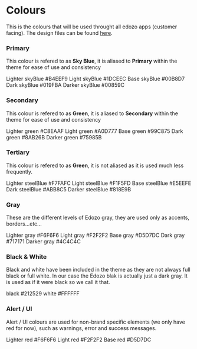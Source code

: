 
<Meta title="Theme|Colour" />

# Colours

This is the colours that will be used throught all edozo apps (customer facing). The design files can be found [here](https://www.figma.com/file/OpCqZzeuBbb8NBshcsBRpc/Edozo-maps-DS?node-id=155%3A1235).

### Primary

This colour is refered to as **Sky Blue**, it is aliased to **Primary** within the theme for ease of use and consistency

<Story name="Primary">
  <DisplayBoxWrapper>
    <DisplayBox bg="skyBlueLighter">
      <DisplayBoxSubTitle>Lighter</DisplayBoxSubTitle>
      <DisplayBoxTitle>skyBlue</DisplayBoxTitle>
      <DisplayBoxBody>#B4EEF9</DisplayBoxBody>
    </DisplayBox>
    <DisplayBox bg="skyBlueLight">
      <DisplayBoxSubTitle>Light</DisplayBoxSubTitle>
      <DisplayBoxTitle>skyBlue</DisplayBoxTitle>
      <DisplayBoxBody>#1DCEEC</DisplayBoxBody>
    </DisplayBox>
    <DisplayBox bg="skyBlue">
      <DisplayBoxSubTitle>Base</DisplayBoxSubTitle>
      <DisplayBoxTitle>skyBlue</DisplayBoxTitle>
      <DisplayBoxBody>#00B8D7</DisplayBoxBody>
    </DisplayBox>
    <DisplayBox bg="skyBlueDark">
      <DisplayBoxSubTitle>Dark</DisplayBoxSubTitle>
      <DisplayBoxTitle>skyBlue</DisplayBoxTitle>
      <DisplayBoxBody>#019FBA</DisplayBoxBody>
    </DisplayBox>
    <DisplayBox bg="skyBlueDarker">
      <DisplayBoxSubTitle>Darker</DisplayBoxSubTitle>
      <DisplayBoxTitle>skyBlue</DisplayBoxTitle>
      <DisplayBoxBody>#00859C</DisplayBoxBody>
    </DisplayBox>
  </DisplayBoxWrapper>
</Story>

### Secondary

This colour is refered to as **Green**, it is aliased to **Secondary** within the theme for ease of use and consistency

<Story name="Secondary">
  <DisplayBoxWrapper>
    <DisplayBox bg="greenLighter">
      <DisplayBoxSubTitle>Lighter</DisplayBoxSubTitle>
      <DisplayBoxTitle>green</DisplayBoxTitle>
      <DisplayBoxBody>#C8EAAF</DisplayBoxBody>
    </DisplayBox>
    <DisplayBox bg="greenLight">
      <DisplayBoxSubTitle>Light</DisplayBoxSubTitle>
      <DisplayBoxTitle>green</DisplayBoxTitle>
      <DisplayBoxBody>#A0D777</DisplayBoxBody>
    </DisplayBox>
    <DisplayBox bg="green">
      <DisplayBoxSubTitle>Base</DisplayBoxSubTitle>
      <DisplayBoxTitle>green</DisplayBoxTitle>
      <DisplayBoxBody>#99C875</DisplayBoxBody>
    </DisplayBox>
    <DisplayBox bg="greenDark">
      <DisplayBoxSubTitle>Dark</DisplayBoxSubTitle>
      <DisplayBoxTitle>green</DisplayBoxTitle>
      <DisplayBoxBody>#8AB26B</DisplayBoxBody>
    </DisplayBox>
    <DisplayBox bg="greenDarker">
      <DisplayBoxSubTitle>Darker</DisplayBoxSubTitle>
      <DisplayBoxTitle>green</DisplayBoxTitle>
      <DisplayBoxBody>#75985B</DisplayBoxBody>
    </DisplayBox>
  </DisplayBoxWrapper>
</Story>

### Tertiary

This colour is refered to as **Green**, it is not aliased as it is used much less frequently.

<Story name="Tertiary">
  <DisplayBoxWrapper>
    <DisplayBox bg="steelBlueLighter">
      <DisplayBoxSubTitle>Lighter</DisplayBoxSubTitle>
      <DisplayBoxTitle>steelBlue</DisplayBoxTitle>
      <DisplayBoxBody>#F7FAFC</DisplayBoxBody>
    </DisplayBox>
    <DisplayBox bg="steelBlueLight">
      <DisplayBoxSubTitle>Light</DisplayBoxSubTitle>
      <DisplayBoxTitle>steelBlue</DisplayBoxTitle>
      <DisplayBoxBody>#F1F5FD</DisplayBoxBody>
    </DisplayBox>
    <DisplayBox bg="steelBlue">
      <DisplayBoxSubTitle>Base</DisplayBoxSubTitle>
      <DisplayBoxTitle>steelBlue</DisplayBoxTitle>
      <DisplayBoxBody>#E5EEFE</DisplayBoxBody>
    </DisplayBox>
    <DisplayBox bg="steelBlueDark">
      <DisplayBoxSubTitle>Dark</DisplayBoxSubTitle>
      <DisplayBoxTitle>steelBlue</DisplayBoxTitle>
      <DisplayBoxBody>#ABB8C5</DisplayBoxBody>
    </DisplayBox>
    <DisplayBox bg="steelBlueDarker">
      <DisplayBoxSubTitle>Darker</DisplayBoxSubTitle>
      <DisplayBoxTitle>steelBlue</DisplayBoxTitle>
      <DisplayBoxBody>#818E9B</DisplayBoxBody>
    </DisplayBox>
  </DisplayBoxWrapper>
</Story>

### Gray

These are the different levels of Edozo gray, they are used only as accents, borders...etc...

<Story name="Gray">
  <DisplayBoxWrapper>
    <DisplayBox bg="grayLighter">
      <DisplayBoxSubTitle>Lighter</DisplayBoxSubTitle>
      <DisplayBoxTitle>gray</DisplayBoxTitle>
      <DisplayBoxBody>#F6F6F6</DisplayBoxBody>
    </DisplayBox>
    <DisplayBox bg="grayLight">
      <DisplayBoxSubTitle>Light</DisplayBoxSubTitle>
      <DisplayBoxTitle>gray</DisplayBoxTitle>
      <DisplayBoxBody>#F2F2F2</DisplayBoxBody>
    </DisplayBox>
    <DisplayBox bg="gray">
      <DisplayBoxSubTitle>Base</DisplayBoxSubTitle>
      <DisplayBoxTitle>gray</DisplayBoxTitle>
      <DisplayBoxBody>#D5D7DC</DisplayBoxBody>
    </DisplayBox>
    <DisplayBox bg="grayDark">
      <DisplayBoxSubTitle>Dark</DisplayBoxSubTitle>
      <DisplayBoxTitle>gray</DisplayBoxTitle>
      <DisplayBoxBody>#717171</DisplayBoxBody>
    </DisplayBox>
    <DisplayBox bg="grayDarker">
      <DisplayBoxSubTitle>Darker</DisplayBoxSubTitle>
      <DisplayBoxTitle>gray</DisplayBoxTitle>
      <DisplayBoxBody>#4C4C4C</DisplayBoxBody>
    </DisplayBox>
  </DisplayBoxWrapper>
</Story>

### Black & White

Black and white have been included in the theme as they are not always full black or full white. In our case the Edozo blak is actually just a dark gray. It is used as if it were black so we call it that.

<Story name="Simple">
  <DisplayBoxWrapper>
    <DisplayBox bg="black">
      <DisplayBoxTitle>black</DisplayBoxTitle>
      <DisplayBoxBody>#212529</DisplayBoxBody>
    </DisplayBox>
    <DisplayBox bg="white">
      <DisplayBoxTitle>white</DisplayBoxTitle>
      <DisplayBoxBody>#FFFFFF</DisplayBoxBody>
    </DisplayBox>
  </DisplayBoxWrapper>
</Story>

### Alert / UI

Alert / UI colours are used for non-brand specific elements (we only have red for now), such as warnings, error and success messages.

<Story name="Alert / UI">
  <DisplayBoxWrapper>
    <DisplayBox bg="redLighter">
      <DisplayBoxSubTitle>Lighter</DisplayBoxSubTitle>
      <DisplayBoxTitle>red</DisplayBoxTitle>
      <DisplayBoxBody>#F6F6F6</DisplayBoxBody>
    </DisplayBox>
    <DisplayBox bg="redLight">
      <DisplayBoxSubTitle>Light</DisplayBoxSubTitle>
      <DisplayBoxTitle>red</DisplayBoxTitle>
      <DisplayBoxBody>#F2F2F2</DisplayBoxBody>
    </DisplayBox>
    <DisplayBox bg="red">
      <DisplayBoxSubTitle>Base</DisplayBoxSubTitle>
      <DisplayBoxTitle>red</DisplayBoxTitle>
      <DisplayBoxBody>#D5D7DC</DisplayBoxBody>
    </DisplayBox>
  </DisplayBoxWrapper>
</Story>
